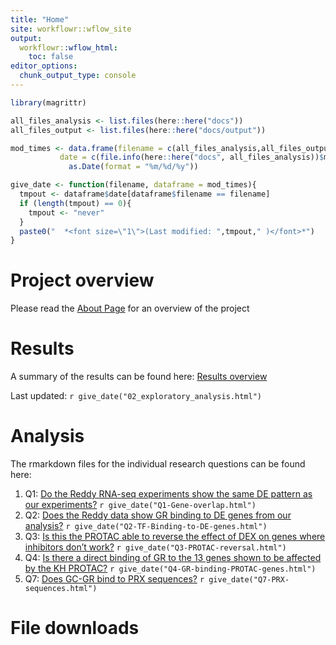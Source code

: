```yaml
---
title: "Home"
site: workflowr::wflow_site
output:
  workflowr::wflow_html:
    toc: false
editor_options:
  chunk_output_type: console
---
```


```r
library(magrittr)

all_files_analysis <- list.files(here::here("docs"))
all_files_output <- list.files(here::here("docs/output"))

mod_times <- data.frame(filename = c(all_files_analysis,all_files_output),
           date = c(file.info(here::here("docs", all_files_analysis))$mtime,file.info(here::here("docs/output",all_files_output))$mtime) %>% 
             as.Date(format = "%m/%d/%y"))

give_date <- function(filename, dataframe = mod_times){
  tmpout <- dataframe$date[dataframe$filename == filename]
  if (length(tmpout) == 0){
    tmpout <- "never"
  }
  paste0("  *<font size=\"1\">(Last modified: ",tmpout," )</font>*")
}
```

# Project overview

Please read the [About Page](./about.html) for an overview of the project

# Results

A summary of the results can be found here: [Results overview](02_exploratory_analysis.html)

Last updated: `r give_date("02_exploratory_analysis.html")`

# Analysis

The rmarkdown files for the individual research questions can be found here:

1. Q1: [Do the Reddy RNA-seq experiments show the same DE pattern as our experiments?](./Q1-Gene-overlap.html) `r give_date("Q1-Gene-overlap.html")`
1. Q2: [Does the Reddy data show GR binding to DE genes from our analysis?](./Q2-TF-Binding-to-DE-genes.html) `r give_date("Q2-TF-Binding-to-DE-genes.html")`
1. Q3: [Is this the PROTAC able to reverse the effect of DEX on genes where inhibitors don't work?](./Q3-PROTAC-reversal.html) `r give_date("Q3-PROTAC-reversal.html")`
1. Q4: [Is there a direct binding of GR to the 13 genes shown to be affected by the KH PROTAC?](./Q4-GR-binding-PROTAC-genes.html) `r give_date("Q4-GR-binding-PROTAC-genes.html")`
1. Q7: [Does GC-GR bind to PRX sequences?](./Q7-PRX-sequences.html) `r give_date("Q7-PRX-sequences.html")`


# File downloads

